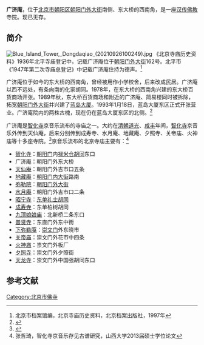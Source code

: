 '''广济庵'''，位于[[北京市|北京市]][[朝阳区_(北京市)|朝阳区]][[朝阳门外大街|朝阳门外大街]]南侧、东大桥的西南角，是一座[[汉传佛教|汉传佛教]]寺院。现已无存。

==简介==
[[File:Blue_Island_Tower,_Dongdaqiao_(20210926100249).jpg|thumb]]
《北京寺庙历史资料》1936年北平寺庙登记中，记载广济庵位于[[朝阳门外大街|朝阳门外大街]]162号。北平市《1947年第二次寺庙总登记》中记载广济庵住持为德声。<ref>北京市档案馆编，北京寺庙历史资料，北京档案出版社，1997年</ref>

广济庵位于如今的东大桥的西南角，曾经被用作小学校舍，后来改成民居。广济庵以西不远处，有条向南的化家胡同。1978年，在东大桥的西南角兴建的东大桥百货商场开张。1989年秋，东大桥百货商场和附近的广济庵、简易楼同时被拆除，拓宽[[朝阳门外大街|朝阳门外大街]]并兴建了[[蓝岛大厦|蓝岛大厦]]。1993年1月18日，蓝岛大厦东区正式开张营业。广济庵院内的两株古槐，现在仍在蓝岛大厦东区的北侧。<ref>{{Cite web |url=http://news.163.com/09/0726/17/5F5Q2L79000120GR.html |title=今昔巨变东大桥，网易，2009-07-26 |access-date=2014-12-30 |archive-url=https://web.archive.org/web/20141230212242/http://news.163.com/09/0726/17/5F5Q2L79000120GR.html |archive-date=2014-12-30 |dead-url=yes }}</ref>

广济庵是[[智化寺|智化寺]]京音乐流布的寺庙之一。大约在[[清朝|清朝]][[道光|道光]]、[[咸丰|咸丰]]年间，[[智化寺|智化寺]]京音乐外传到天仙庵，后来分别传到成寿寺、水月庵、地藏庵、夕照寺、关帝庙、火神庙等十多座寺院。<ref>{{Cite web |url=http://sports.sina.com.cn/s/2006-01-13/1617757184s.shtml |title=智化寺京音乐乐谱像天书，新浪，2006-01-13 |accessdate=2014-12-30 |archive-date=2014-12-30 |archive-url=https://web.archive.org/web/20141230170834/http://sports.sina.com.cn/s/2006-01-13/1617757184s.shtml |dead-url=no }}</ref>京音乐流布的北京寺庙主要有：<ref>张哲琦，智化寺京音乐存见古谱研究，山西大学2013届硕士学位论文</ref>

*[[智化寺|智化寺]]：[[朝阳门|朝阳门]]内[[禄米仓胡同|禄米仓胡同]]东口
*广济庵：朝阳门外东大桥
*[[天仙庵_(北京朝阳门)|天仙庵]]：朝阳门外吉市口五条
*[[地藏庵_(北京朝阳门内大街)|地藏庵]]：[[朝阳门内大街|朝阳门内大街]]路南
*[[弥勒院_(北京朝阳门外大街)|弥勒院]]：[[朝阳门外大街|朝阳门外大街]]
*[[水月庵_(北京市朝阳区)|水月庵]]：朝阳门外吉市口二条
*[[昭宁寺|昭宁寺]]：[[东单|东单]][[礼士胡同|礼士胡同]]
*[[成寿寺_(北京市东城区)|成寿寺]]：东单柏树胡同
*[[九顶娘娘庙|九顶娘娘庙]]：北新桥二条东口
*[[普贤寺_(北京)|普贤寺]]：东直门外东中街
*[[下弥勒庵|下弥勒庵]]：[[崇文门|崇文门]]外东晓市
*[[花市关帝庙|关帝庙]]：崇文门外花市中四条
*[[板厂火神庙|火神庙]]：祟文门外板厂
*[[夕照寺|夕照寺]]：崇文门外夕照街
*[[天龙寺_(北京)|天龙寺]]：崇文门外中国强胡同东口

==参考文献==
{{reflist}}

[[Category:北京市佛寺|Category:北京市佛寺]]